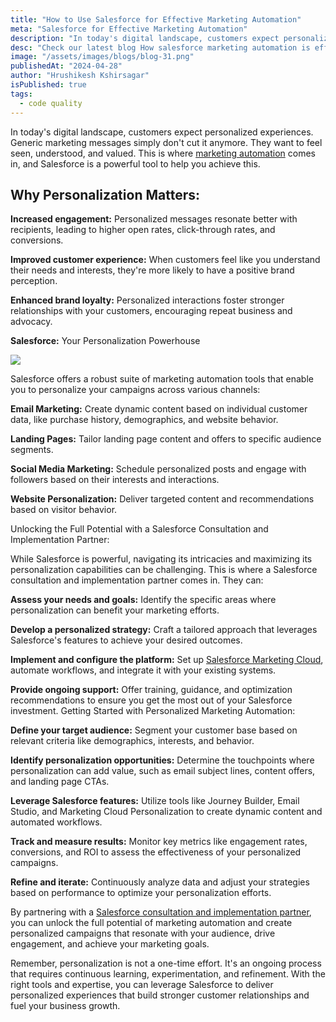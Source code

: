 ```yaml
---
title: "How to Use Salesforce for Effective Marketing Automation"
meta: "Salesforce for Effective Marketing Automation"
description: "In today's digital landscape, customers expect personalized experiences. Generic marketing messages simply don't cut it anymore. They want to feel seen, understood, and valued."
desc: "Check our latest blog How salesforce marketing automation is effective for growth of business."
image: "/assets/images/blogs/blog-31.png"
publishedAt: "2024-04-28"
author: "Hrushikesh Kshirsagar"
isPublished: true
tags:
  - code quality
---
```


In today's digital landscape, customers expect personalized experiences. Generic marketing messages simply don't cut it anymore. They want to feel seen, understood, and valued. This is where [marketing automation](https://cloudprism.in/) comes in, and Salesforce is a powerful tool to help you achieve this.

## Why Personalization Matters:

**Increased engagement:** Personalized messages resonate better with recipients, leading to higher open rates, click-through rates, and conversions.

**Improved customer experience:** When customers feel like you understand their needs and interests, they're more likely to have a positive brand perception.

**Enhanced brand loyalty:** Personalized interactions foster stronger relationships with your customers, encouraging repeat business and advocacy.

**Salesforce:** Your Personalization Powerhouse

<Image src="/assets/images/blogs/blog-32.png" />

Salesforce offers a robust suite of marketing automation tools that enable you to personalize your campaigns across various channels:

**Email Marketing:** Create dynamic content based on individual customer data, like purchase history, demographics, and website behavior.

**Landing Pages:** Tailor landing page content and offers to specific audience segments.

**Social Media Marketing:** Schedule personalized posts and engage with followers based on their interests and interactions.

**Website Personalization:** Deliver targeted content and recommendations based on visitor behavior.

Unlocking the Full Potential with a Salesforce Consultation and Implementation
Partner:

While Salesforce is powerful, navigating its intricacies and maximizing its personalization capabilities can be challenging. This is where a Salesforce consultation and implementation partner comes in. They can:

**Assess your needs and goals:** Identify the specific areas where personalization can benefit your marketing efforts.

**Develop a personalized strategy:** Craft a tailored approach that leverages Salesforce's features to achieve your desired outcomes.

**Implement and configure the platform:** Set up [Salesforce Marketing Cloud](https://cloudprism.in/), automate workflows, and integrate it with your existing systems.

**Provide ongoing support:** Offer training, guidance, and optimization recommendations to ensure you get the most out of your Salesforce investment.
Getting Started with Personalized Marketing Automation:

**Define your target audience:** Segment your customer base based on relevant criteria like demographics, interests, and behavior.

**Identify personalization opportunities:** Determine the touchpoints where personalization can add value, such as email subject lines, content offers, and landing page CTAs.

**Leverage Salesforce features:** Utilize tools like Journey Builder, Email Studio, and Marketing Cloud Personalization to create dynamic content and automated workflows.

**Track and measure results:** Monitor key metrics like engagement rates, conversions, and ROI to assess the effectiveness of your personalized campaigns.

**Refine and iterate:** Continuously analyze data and adjust your strategies based on performance to optimize your personalization efforts.

By partnering with a [Salesforce consultation and implementation partner](https://cloudprism.in/), you can unlock the full potential of marketing automation and create personalized campaigns that resonate with your audience, drive engagement, and achieve your marketing goals.

Remember, personalization is not a one-time effort. It's an ongoing process that requires continuous learning, experimentation, and refinement. With the right tools and expertise, you can leverage Salesforce to deliver personalized experiences that build stronger customer relationships and fuel your business growth.
